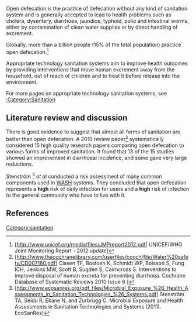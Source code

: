 Open defecation is the practice of defecation without any kind of sanitation system and is generally accepted to lead to health problems such as cholera, dysentery, diarrhoea, jaundice, typhoid, polio and intestinal worms, either by contamination of clean water supplies or by direct handling of excrement.

Globally, more than a billion people (15% of the total population) practice open defecation.<ref>
[http://www.unicef.org/media/files/JMPreport2012.pdf| UNICEF/WHO Joint Monitoring Report - 2012 update]
</ref>

Appropriate technology sanitation systems aim to improve health outcomes by providing interventions that move human excrement away from the household, out of reach of children and to treat it before release into the environment.

For more pages on appropriate technology sanitation systems, see [[:Category:Sanitation]]

[[Category:sanitation]]

==Literature review and discussion==
There is good evidence to suggest that almost all forms of sanitation are better than open defecation.  A 2010 review paper<ref>
[http://www.thecochranelibrary.com/userfiles/ccoch/file/Water%20safety/CD007180.pdf| Clasen TF, Bostoen K, Schmidt WP, Boisson S, Fung ICH, Jenkins MW, Scott B, Sugden S, Cairncross S. Interventions to improve disposal of human excreta for preventing diarrhoea. Cochrane Database of Systematic Reviews 2010 Issue 6 ]
</ref> systematically considered 15 high quality research papers comparing open defecation to various forms of improved sanitation.  It found that 13 of the 15 studies showed an improvement in diarrhoeal incidence, and some gave very large reductions.

Stenström <ref>
[http://www.ecosanres.org/pdf_files/Microbial_Exposure_%26_Health_Assessments_in_Sanitation_Technologies_%26_Systems.pdf| Stenström TA, Seidu R, Ekane N, and Zurbrügg C. Microbial Exposure and Health Assessments in Sanitation Technologies and Systems (2011). EcoSanRes]
</ref> ''et al'' conducted a risk assessment of many common components used in [[WASH]] systems.  They concluded that open defecation represents a '''high''' risk of daily infection for users and a '''high''' risk of infection to the general community who have to live with it.

==References==
<references/>